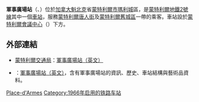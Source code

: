 {{NoteTA
|G1=TO
}}
{{Infobox station
| name = 軍事廣場<br />{{lang|fr|Place-d'Armes}}
| type = 
| style = Montreal Metro
| image = Place-D'Armes2011.jpg
| image_caption = 
| address = [[魁北克省|魁北克省]][[蒙特利爾|蒙特利爾]]<br>{{link-en|聖烏爾班諾街|Saint Urbain Street|聖烏爾班諾路}}960號
| country = [[加拿大|加拿大]]
| coordinates = {{coord|45|30|23|N|73|33|35|W|type:railwaystation_region:CA-QC|display=inline,title}}
| elevation = 
| line = [[蒙特利爾地鐵橙線|橙線]]
| other = {{Rail color box|system=AMT|line=STM}}
| structure = 
| platform = 
| depth = {{convert|4.6|m|ftin|abbr=off}}，第60深
| levels = 
| tracks = 
| parking = 
| bicycle = 
| opened = 1966年10月14日
| architect = J. Warunkiewicz
| closed = 
| rebuilt = 
| electrified = 
| ADA = 是
| code = 
| owned = 
| operator = [[蒙特利爾交通局|蒙特利爾交通局]]
| zone = 
| status = 
| former = 
| passengers = 6,053,220進出（2011年）<ref>http://journalmetro.com/dossiers/la-liste-du-lundi/120111/palmares-des-stations-de-metro-les-plus-et-les-moins-frequentees/</ref>，10/68
| pass_year = 
| pass_percent = 
| pass_system = 
| mpassengers = 
| services = 
| map_locator = 
| web = 
}}

'''軍事廣場站'''（{{lang-fr|Station Place-d'Armes}}、{{lang-en|Place-d'Armes Station}}）位於[[加拿大|加拿大]][[魁北克|魁北克]]省[[蒙特利爾市|蒙特利爾市]][[瑪利城|瑪利城]]區，是[[蒙特利爾地鐵|蒙特利爾地鐵]][[蒙特利爾地鐵2號線|2號線]]其中一個[[鐵路車站|車站]]，服務[[蒙特利爾唐人街|蒙特利爾唐人街]]及[[蒙特利爾舊城區|蒙特利爾舊城區]]一帶的乘客。車站設於[[蒙特利爾會議中心|蒙特利爾會議中心]]（{{lang|fr|Palais des congrès de Montréal}}）下方。

== 外部連結 ==

* {{fr}}{{en}}[[蒙特利爾交通局|蒙特利爾交通局]]：[http://www.stm.info/metro/M13.htm 軍事廣場站][http://www.stm.info/English/metro/a-M13.htm （英文）]
* {{fr}}{{en}}{{lang|en|metrodemontreal.com}}：[http://www.metrodemontreal.com/orange/placedarmes/index-f.html 軍事廣場站][http://www.metrodemontreal.com/orange/placedarmes/index.html （英文）]，含有軍事廣場站的資訊、歷史、車站結構與藝術品資料。

{{蒙特利爾地鐵}}
{{Railwaystation-stub}}

[[Category:蒙特利爾地鐵橙線車站|Place-d'Armes]]
[[Category:1966年启用的铁路车站|Category:1966年启用的铁路车站]]